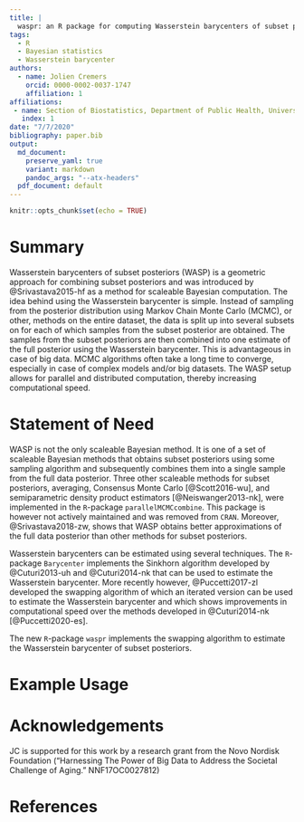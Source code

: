 ```yaml
---
title: |
  waspr: an R package for computing Wasserstein barycenters of subset posteriors
tags:
  - R
  - Bayesian statistics
  - Wasserstein barycenter
authors:
  - name: Jolien Cremers
    orcid: 0000-0002-0037-1747
    affiliation: 1
affiliations:
 - name: Section of Biostatistics, Department of Public Health, University of Copenhagen
   index: 1
date: "7/7/2020"
bibliography: paper.bib
output:
  md_document:
    preserve_yaml: true
    variant: markdown
    pandoc_args: "--atx-headers"
  pdf_document: default
---
```


```r
knitr::opts_chunk$set(echo = TRUE)
```

# Summary

Wasserstein barycenters of subset posteriors (WASP) is a geometric approach for combining subset posteriors and was introduced by @Srivastava2015-hf as a method for scaleable Bayesian computation. The idea behind using the Wasserstein barycenter is simple. Instead of sampling from the posterior distribution using Markov Chain Monte Carlo (MCMC), or other, methods on the entire dataset, the data is split up into several subsets on for each of which samples from the subset posterior are obtained. The samples from the subset posteriors are then combined into one estimate of the full posterior using the Wasserstein barycenter. This is advantageous in case of big data. MCMC algorithms often take a long time to converge, especially in case of complex models and/or big datasets. The WASP setup allows for parallel and distributed computation, thereby increasing computational speed.


# Statement of Need

WASP is not the only scaleable Bayesian method. It is one of a set of scaleable Bayesian methods that obtains subset posteriors using some sampling algorithm and subsequently combines them into a single sample from the full data posterior. Three other scaleable methods for subset posteriors, averaging, Consensus Monte Carlo [@Scott2016-wu], and semiparametric density product estimators [@Neiswanger2013-nk], were implemented in the `R`-package `parallelMCMCcombine`. This package is however not actively maintained and was removed from `CRAN`. Moreover, @Srivastava2018-zw, shows that WASP obtains better approximations of the full data posterior than other methods for subset posteriors.

Wasserstein barycenters can be estimated using several techniques. The `R`-package `Barycenter` implements the Sinkhorn algorithm developed by @Cuturi2013-uh and @Cuturi2014-nk that can be used to estimate the Wasserstein barycenter. More recently however, @Puccetti2017-zl developed the swapping algorithm of which an iterated version can be used to estimate the Wasserstein barycenter and which shows improvements in computational speed over the methods developed in @Cuturi2014-nk [@Puccetti2020-es].

The new `R`-package `waspr` implements the swapping algorithm to estimate the Wasserstein barycenter of subset posteriors.

# Example Usage




# Acknowledgements
JC is supported for this work by a research grant from the Novo Nordisk Foundation (“Harnessing The Power of Big Data to Address the Societal Challenge of Aging.” NNF17OC0027812)


# References
